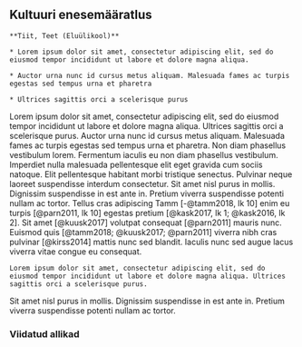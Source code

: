 ## Kultuuri enesemääratlus {#chapter11 .chapter_section .chapter1_section}

```block
**Tiit, Teet (Eluülikool)**
```

```block
* Lorem ipsum dolor sit amet, consectetur adipiscing elit, sed do eiusmod tempor incididunt ut labore et dolore magna aliqua.

* Auctor urna nunc id cursus metus aliquam. Malesuada fames ac turpis egestas sed tempus urna et pharetra

* Ultrices sagittis orci a scelerisque purus
```
Lorem ipsum dolor sit amet, consectetur adipiscing elit, sed do eiusmod tempor incididunt ut labore et dolore magna aliqua. Ultrices sagittis orci a scelerisque purus. Auctor urna nunc id cursus metus aliquam. Malesuada fames ac turpis egestas sed tempus urna et pharetra. Non diam phasellus vestibulum lorem. Fermentum iaculis eu non diam phasellus vestibulum. Imperdiet nulla malesuada pellentesque elit eget gravida cum sociis natoque. Elit pellentesque habitant morbi tristique senectus. Pulvinar neque laoreet suspendisse interdum consectetur. Sit amet nisl purus in mollis. Dignissim suspendisse in est ante in. Pretium viverra suspendisse potenti nullam ac tortor. Tellus cras adipiscing Tamm [-@tamm2018, lk 10] enim eu turpis [@parn2011, lk 10] egestas pretium [@kask2017, lk 1; @kask2016, lk 2]. Sit amet [@kuusk2017] volutpat consequat [@parn2011] mauris nunc. Euismod quis [@tamm2018; @kuusk2017; @parn2011] viverra nibh cras pulvinar [@kirss2014] mattis nunc sed blandit. Iaculis nunc sed augue lacus viverra vitae congue eu consequat.

```block
Lorem ipsum dolor sit amet, consectetur adipiscing elit, sed do eiusmod tempor incididunt ut labore et dolore magna aliqua. Ultrices sagittis orci a scelerisque purus.
```

 Sit amet nisl purus in mollis. Dignissim suspendisse in est ante in. Pretium viverra suspendisse potenti nullam ac tortor.
 
### Viidatud allikad {-}
